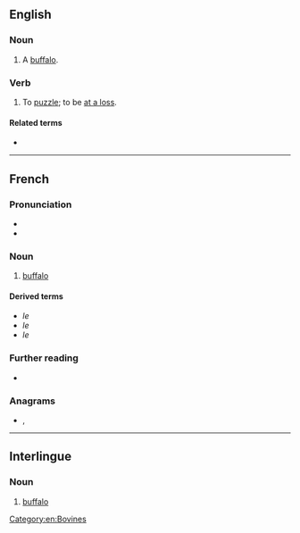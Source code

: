 {{also|büffle}}
==English==

===Noun===
{{en-noun}}

# {{lb|en|obsolete}} A [[buffalo]].
#: {{rfquotek|en|Sir T. Herbert}}

{{Webster 1913}}

===Verb===
{{en-verb|buffl}}

# {{lb|en|intransitive}} To [[puzzle]]; to be [[at a loss]].
#: {{rfquotek|en|Jonathan Swift}}

====Related terms====
* {{l|en|baffle}}

----

==French==

===Pronunciation===
* {{fr-IPA}}
* {{audio|fr|Fr-buffle.ogg|audio}}

===Noun===
{{fr-noun|m|f=bufflonne}}

# [[buffalo]]

====Derived terms====
* ''le {{l|fr|buffle du cap}}''
* ''le {{l|fr|buffle équinoxial}}''
* ''le {{l|fr|buffle nain}}''

===Further reading===
* {{R:TLFi}}

===Anagrams===
* {{l|fr|bluffe}}, {{l|fr|bluffé}}

----

==Interlingue==

===Noun===
{{head|ie|noun}}

# [[buffalo]]

[[Category:en:Bovines]]